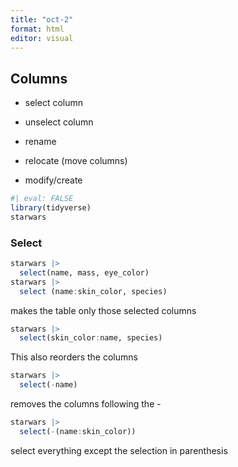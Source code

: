 ```yaml
---
title: "oct-2"
format: html
editor: visual
---
```


## Columns

-   select column

-   unselect column

-   rename

-   relocate (move columns)

-   modify/create

```r
#| eval: FALSE
library(tidyverse)
starwars
```

### Select

```r
starwars |>
  select(name, mass, eye_color)
starwars |>
  select (name:skin_color, species)
```

makes the table only those selected columns

```r
starwars |>
  select(skin_color:name, species)
```

This also reorders the columns

```r
starwars |>
  select(-name)
```

removes the columns following the -

```r
starwars |>
  select(-(name:skin_color))
```

select everything except the selection in parenthesis
